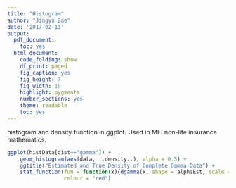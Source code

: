 ```yaml
---
title: "Histogram"
author: "Jingyu Bao"
date: '2017-02-13'
output:
  pdf_document:
    toc: yes
  html_document:
    code_folding: show
    df_print: paged
    fig_caption: yes
    fig_height: 7
    fig_width: 10
    highlight: pygments
    number_sections: yes
    theme: readable
    toc: yes
---
```



histogram and density function in ggplot. Used in MFI non-life insurance mathematics.
```r
ggplot(histData[dist=="gamma"]) +
    geom_histogram(aes(data, ..density..), alpha = 0.5) +
    ggtitle("Estimated and True Density of Complete Gamma Data") +
    stat_function(fun = function(x){dgamma(x, shape = alphaEst, scale = thetaEst)},
                  colour = "red")
```

